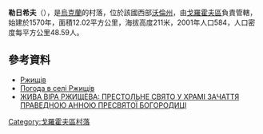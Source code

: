 {{coord|50|21|8|N|24|45|49|E|scale:30000|display=title}}

'''勒日希夫'''（{{lang-uk|Ржищів}}），是[[烏克蘭|烏克蘭]]的村落，位於該國西部[[沃倫州|沃倫州]]，由[[戈羅霍夫區|戈羅霍夫區]]負責管轄，始建於1570年，面積12.02平方公里，海拔高度211米，2001年人口584，人口密度每平方公里48.59人。

==參考資料==
* [http://w1.c1.rada.gov.ua/pls/z7503/A005?rdat1=31.03.2014&rf7571=4773 Ржищів]
* [http://weather.in.ua/ua/volynskaja/22237 Погода в селі Ржищів] {{Wayback|url=http://weather.in.ua/ua/volynskaja/22237 |date=20111219095624 }}
* [http://volyn.church.ua/2015/12/23/prestolne-svyato-u-xrami-zachattya-pravednoyu-annoyu-presvyatoji-bogorodici/ ЖИВА ВІРА РЖИЩЕВА: ПРЕСТОЛЬНЕ СВЯТО У ХРАМІ ЗАЧАТТЯ ПРАВЕДНОЮ АННОЮ ПРЕСВЯТОЇ БОГОРОДИЦІ] {{Wayback|url=http://volyn.church.ua/2015/12/23/prestolne-svyato-u-xrami-zachattya-pravednoyu-annoyu-presvyatoji-bogorodici/ |date=20190331052150 }}

{{Volyn-geo-stub}}

[[Category:戈羅霍夫區村落|Category:戈羅霍夫區村落]]